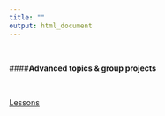 ```yaml
---
title: ""
output: html_document
---
```

<br>

####**Advanced topics & group projects**

<br>

[Lessons](https://github.com/NCEAS/oss-lessons)